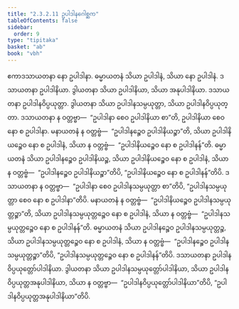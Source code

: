 ```yaml
---
title: "2.3.2.11 ဥပါဒါနဂေါစ္ဆက"
tableOfContents: false
sidebar:
  order: 9
type: "tipitaka"
basket: "ab"
book: "vbh"
---
```



<DynamicBreadcrumb />

<Paragraph number="606" book="vbh">
ဧကာဒသာယတနာ နော ဥပါဒါနာ. ဓမ္မာယတနံ သိယာ ဥပါဒါနံ, သိယာ နော ဥပါဒါနံ. ဒသာယတနာ ဥပါဒါနိယာ. ဒွါယတနာ သိယာ ဥပါဒါနိယာ, သိယာ အနုပါဒါနိယာ. ဒသာယတနာ ဥပါဒါနဝိပ္ပယုတ္တာ. ဒွါယတနာ သိယာ ဥပါဒါနသမ္ပယုတ္တာ, သိယာ ဥပါဒါနဝိပ္ပယုတ္တာ. ဒသာယတနာ န ဝတ္တဗ္ဗာ—  “ဥပါဒါနာ စေဝ ဥပါဒါနိယာ စာ”တိ, ဥပါဒါနိယာ စေဝ နော စ ဥပါဒါနာ. မနာယတနံ န ဝတ္တဗ္ဗံ—  “ဥပါဒါနဉ္စေဝ ဥပါဒါနိယဉ္စာ”တိ, သိယာ ဥပါဒါနိယဉ္စေဝ နော စ ဥပါဒါနံ, သိယာ န ဝတ္တဗ္ဗံ—  “ဥပါဒါနိယဉ္စေဝ နော စ ဥပါဒါနန်”တိ. ဓမ္မာယတနံ သိယာ ဥပါဒါနဉ္စေဝ ဥပါဒါနိယဉ္စ, သိယာ ဥပါဒါနိယဉ္စေဝ နော စ ဥပါဒါနံ, သိယာ န ဝတ္တဗ္ဗံ—  “ဥပါဒါနဉ္စေဝ ဥပါဒါနိယဉ္စာ”တိပိ, “ဥပါဒါနိယဉ္စေဝ နော စ ဥပါဒါနန်”တိပိ. ဒသာယတနာ န ဝတ္တဗ္ဗာ—  “ဥပါဒါနာ စေဝ ဥပါဒါနသမ္ပယုတ္တာ စာ”တိပိ, “ဥပါဒါနသမ္ပယုတ္တာ စေဝ နော စ ဥပါဒါနာ”တိပိ. မနာယတနံ န ဝတ္တဗ္ဗံ—  “ဥပါဒါနိယဉ္စေဝ ဥပါဒါနသမ္ပယုတ္တဉ္စာ”တိ, သိယာ ဥပါဒါနသမ္ပယုတ္တဉ္စေဝ နော စ ဥပါဒါနံ, သိယာ န ဝတ္တဗ္ဗံ—  “ဥပါဒါနသမ္ပယုတ္တဉ္စေဝ နော စ ဥပါဒါနန်”တိ. ဓမ္မာယတနံ သိယာ ဥပါဒါနဉ္စေဝ ဥပါဒါနသမ္ပယုတ္တဉ္စ, သိယာ ဥပါဒါနသမ္ပယုတ္တဉ္စေဝ နော စ ဥပါဒါနံ, သိယာ န ဝတ္တဗ္ဗံ—  “ဥပါဒါနဉ္စေဝ ဥပါဒါနသမ္ပယုတ္တဉ္စာ”တိပိ, “ဥပါဒါနသမ္ပယုတ္တဉ္စေဝ နော စ ဥပါဒါနန်”တိပိ. ဒသာယတနာ ဥပါဒါနဝိပ္ပယုတ္တော်ပါဒါနိယာ. ဒွါယတနာ သိယာ ဥပါဒါနသမ္ပယုတ္တော်ပါဒါနိယာ, သိယာ ဥပါဒါနဝိပ္ပယုတ္တအနုပါဒါနိယာ, သိယာ န ဝတ္တဗ္ဗာ—  “ဥပါဒါနဝိပ္ပယုတ္တော်ပါဒါနိယာ”တိပိ, “ဥပါဒါနဝိပ္ပယုတ္တအနုပါဒါနိယာ”တိပိ.
</Paragraph>